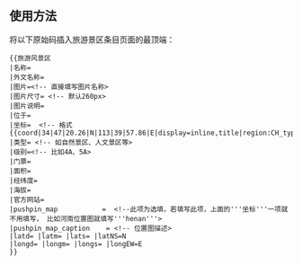 == 使用方法 ==
将以下原始码插入旅游景区条目页面的最顶端：
<pre>
{{旅游风景区
|名称= 
|外文名称=
|图片=<!-- 直接填写图片名称>
|图片尺寸= <!-- 默认260px>
|图片说明=
|位于= 
|坐标=  <!-- 格式{{coord|34|47|20.26|N|113|39|57.86|E|display=inline,title|region:CH_type}}>
|类型= <!-- 如自然景区、人文景区等>
|级别=<!-- 比如4A、5A>
|门票=
|面积=
|经纬度=
|海拔=
|官方网站=
|pushpin_map           =  <!--此项为选填，若填写此项，上面的'''坐标'''一项就不用填写， 比如河南位置图就填写'''henan'''>
|pushpin_map_caption    = <!-- 位置图描述>
|latd= |latm= |lats= |latNS=N
|longd= |longm= |longs= |longEW=E
}}
</pre>